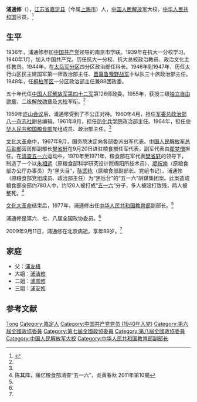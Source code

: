 '''浦通修'''（{{bd|1920年|10月|2009年|9月11日}}），[[江苏省|江苏省]][[嘉定县|嘉定县]]（今属[[上海市|上海市]]）人，[[中国人民解放军|中国人民解放军]]大校，[[中华人民共和国|中华人民共和国]]官员。<ref name=cpc>{{Cite web |url=http://cpc.people.com.cn/GB/64093/87393/10164934.html |title=教育部原副部长浦通修同志逝世，中国共产党新闻网，2009年10月10日 |access-date=2013年4月24日 |archive-date=2016年3月4日 |archive-url=https://web.archive.org/web/20160304063532/http://cpc.people.com.cn/GB/64093/87393/10164934.html |dead-url=no }}</ref>

== 生平 ==
1936年，浦通修参加[[中国共产党|中国共产党]]领导的南京市学联。1939年在抗大一分校学习。1940年1月，加入中国共产党。历任抗大一分校、抗大总校政治教员、政治文化主任教员。1944年，在[[太岳军分区|太岳军分区]]四分区政治部任科长。1946年到1947年，历任太行山区民主建国军第一师政治部主任、[[晋冀鲁豫野战军|晋冀鲁豫野战军]]十纵队三十旅政治部主任。1948年，任[[桐柏军区|桐柏军区]]一分区政治部主任兼88团政委。

五十年代任[[中国人民解放军第四十二军|中国人民解放军第四十二军]]第126师政委。1955年，获授三级[[独立自由勋章|独立自由勋章]]、二级[[解放勋章|解放勋章]]及[[大校|大校]]军衔。<ref name=cpc/>

1959年[[庐山会议|庐山会议]]后，浦通修受到了不公正对待。1960年4月，担任[[中央军委|军委]][[中国人民解放军总政治部|总政治部]][[八一杂志社|八一杂志社]]副总编辑。1961年8月，担任[[防化兵学院|防化兵学院]]政治部主任。1964年，担任[[中华人民共和国粮食部|中华人民共和国粮食部]]党组成员、政治部主任。<ref name=cpc/>

[[文化大革命|文化大革命]]中，1967年9月，国务院决定向各部委派出军代表。[[中国人民解放军总后勤部|中国人民解放军总后勤部]]营房部副部长[[樊省轩|樊省轩]]在9月20日进驻粮食部任军代表，副军代表由[[翟梦僧|翟梦僧]]担任。在[[清查五一六|清查五一六]]运动中，1970年至1971年，粮食部在军代表[[樊省轩|樊省轩]]的领导下，制造了一个以[[朱相远|朱相远]]（原粮食部科学研究设计院绵阳所技术员）、[[廖祝南|廖祝南]]（原粮食部办公厅办事员）为“黑头目”，[[陈国栋_(书记)|陈国栋]]（原粮食部副部长、党组书记）、浦通修（原粮食部党组成员、政治部主任）为“黑后台”的“五一六”阴谋集团案。此案造成粮食部全部约780人中，约120人被打成“[[五一六反革命阴谋集团|五一六]]”分子，多人被殴打致残，两人被整死。<ref>陈其阵，痛忆粮食部清查“五一六”，炎黄春秋 2011年第10期</ref>

[[文化大革命|文化大革命]]结束后，1977年，浦通修出任[[中华人民共和国教育部|中华人民共和国教育部]]副部长。<ref name=cpc/>

浦通修是第六、七、八届全国政协委员。<ref name=cpc/>

2009年9月11日，浦通修在北京病逝，享年89岁。<ref name=cpc/>

== 家庭 ==
* 父：[[浦友梧|浦友梧]]
* 大姐：[[浦洁修|浦洁修]]
* 二姐：[[浦熙修|浦熙修]]
* 三姐：[[浦安修|浦安修]]

== 参考文献 ==
{{reflist}}

{{Authority control}}
{{DEFAULTSORT:Pu浦}}
[[Category:浦姓|Tong]]
[[Category:嘉定人|Category:嘉定人]]
[[Category:中国共产党党员_(1940年入党)|Category:中国共产党党员 (1940年入党)]]
[[Category:第六屆全國政協委員|Category:第六屆全國政協委員]]
[[Category:第七屆全國政協委員|Category:第七屆全國政協委員]]
[[Category:第八屆全國政協委員|Category:第八屆全國政協委員]]
[[Category:中国人民解放军大校|Category:中国人民解放军大校]]
[[Category:中华人民共和国教育部副部长|Category:中华人民共和国教育部副部长]]